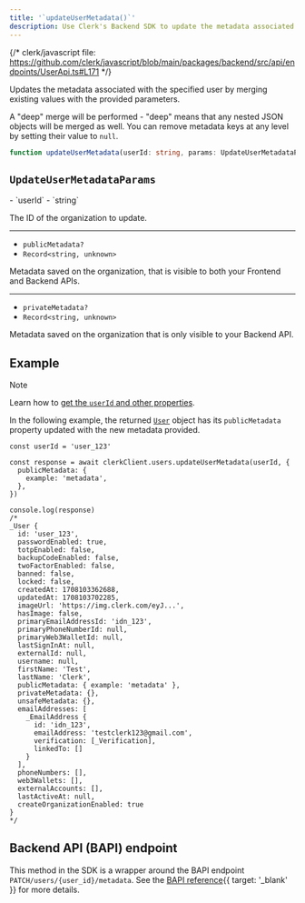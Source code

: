 ```yaml
---
title: '`updateUserMetadata()`'
description: Use Clerk's Backend SDK to update the metadata associated with the specified user.
---
```


{/* clerk/javascript file: https://github.com/clerk/javascript/blob/main/packages/backend/src/api/endpoints/UserApi.ts#L171 */}

Updates the metadata associated with the specified user by merging existing values with the provided parameters.

A "deep" merge will be performed - "deep" means that any nested JSON objects will be merged as well. You can remove metadata keys at any level by setting their value to `null`.

```ts
function updateUserMetadata(userId: string, params: UpdateUserMetadataParams): Promise<User>
```

## `UpdateUserMetadataParams`

<Properties>
  - `userId`
  - `string`

  The ID of the organization to update.

  ---

  - `publicMetadata?`
  - `Record<string, unknown>`

  Metadata saved on the organization, that is visible to both your Frontend and Backend APIs.

  ---

  - `privateMetadata?`
  - `Record<string, unknown>`

  Metadata saved on the organization that is only visible to your Backend API.
</Properties>

## Example

> [!NOTE]
> Learn how to [get the `userId` and other properties](/docs/references/backend/overview#get-the-user-id-and-other-properties).

In the following example, the returned [`User`](/docs/references/backend/types/backend-user) object has its `publicMetadata` property updated with the new metadata provided.

```tsx {{ mark: [[4, 6], 30] }}
const userId = 'user_123'

const response = await clerkClient.users.updateUserMetadata(userId, {
  publicMetadata: {
    example: 'metadata',
  },
})

console.log(response)
/*
_User {
  id: 'user_123',
  passwordEnabled: true,
  totpEnabled: false,
  backupCodeEnabled: false,
  twoFactorEnabled: false,
  banned: false,
  locked: false,
  createdAt: 1708103362688,
  updatedAt: 1708103702285,
  imageUrl: 'https://img.clerk.com/eyJ...',
  hasImage: false,
  primaryEmailAddressId: 'idn_123',
  primaryPhoneNumberId: null,
  primaryWeb3WalletId: null,
  lastSignInAt: null,
  externalId: null,
  username: null,
  firstName: 'Test',
  lastName: 'Clerk',
  publicMetadata: { example: 'metadata' },
  privateMetadata: {},
  unsafeMetadata: {},
  emailAddresses: [
    _EmailAddress {
      id: 'idn_123',
      emailAddress: 'testclerk123@gmail.com',
      verification: [_Verification],
      linkedTo: []
    }
  ],
  phoneNumbers: [],
  web3Wallets: [],
  externalAccounts: [],
  lastActiveAt: null,
  createOrganizationEnabled: true
}
*/
```

## Backend API (BAPI) endpoint

This method in the SDK is a wrapper around the BAPI endpoint `PATCH/users/{user_id}/metadata`. See the [BAPI reference](/docs/reference/backend-api/tag/Users#operation/UpdateUserMetadata){{ target: '_blank' }} for more details.
